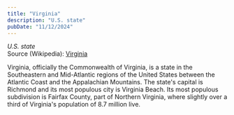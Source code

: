 ```yaml
---
title: "Virginia"
description: "U.S. state"
pubDate: "11/12/2024"
---
```


*U.S. state*  
Source (Wikipedia): [Virginia][1]

Virginia, officially the Commonwealth of Virginia, is a state in the Southeastern and Mid-Atlantic regions of the United States between the Atlantic Coast and the Appalachian Mountains. The state's capital is Richmond and its most populous city is Virginia Beach. Its most populous subdivision is Fairfax County, part of Northern Virginia, where slightly over a third of Virginia's population of 8.7 million live.

[1]: https://en.wikipedia.org/wiki/Virginia
